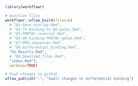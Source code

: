 
```r
library(workflowr)
```

```r

# Question files
workflowr::wflow_build(files=c(
  # "Q1-Gene-overlap.Rmd",
  # "Q2-TF-Binding-to-DE-genes.Rmd",
  # "Q3-PROTAC-reversal.Rmd",
  # "Q4-GR-binding-PROTAC-genes.Rmd",
  # "Q7-PRX-sequences.Rmd",
  # "Q9-Differential_binding.Rmd",
  "01_Results.Rmd",
  # "00_Download_files.Rmd",
  "index.Rmd"), 
  verbose=TRUE)

# Push changes to github
wflow_publish(".", "Small changes to differential binding")
```